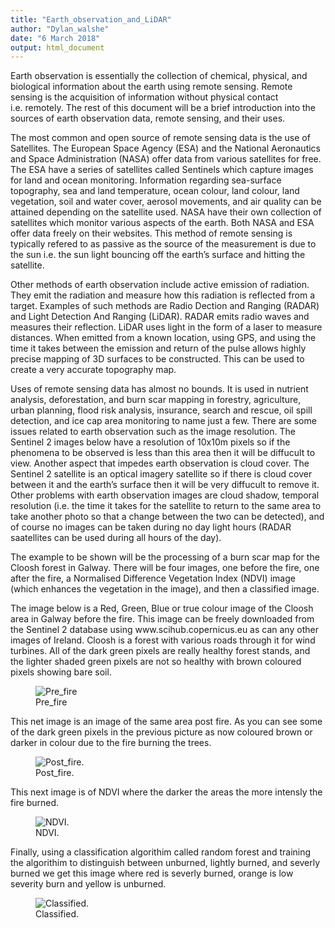 ```yaml
---
title: "Earth_observation_and_LiDAR"
author: "Dylan_walshe"
date: "6 March 2018"
output: html_document
---
```

Earth observation is essentially the collection of chemical, physical, and biological information about the earth using remote sensing. Remote sensing is the acquisition of information without physical contact i.e. remotely. The rest of this document will be a brief introduction into the sources of earth observation data, remote sensing, and their uses.

The most common and open source of remote sensing data is the use of Satellites. The European Space Agency (ESA) and the National Aeronautics and Space Administration (NASA) offer data from various satellites for free. The ESA have a series of satellites called Sentinels which capture images for land and ocean monitoring. Information regarding sea-surface topography, sea and land temperature, ocean colour, land colour, land vegetation, soil and water cover, aerosol movements, and air quality can be attained depending on the satellite used. NASA have their own collection of satellites which monitor various aspects of the earth. Both NASA and ESA offer data freely on their websites. This method of remote sensing is typically refered to as passive as the source of the measurement is due to the sun i.e. the sun light bouncing off the earth's surface and hitting the satellite. 

Other methods of earth observation include active emission of radiation. They emit the radiation and measure how this radiation is reflected from a target. Examples of such methods are Radio Dection and Ranging (RADAR) and Light Detection And Ranging (LiDAR). RADAR emits radio waves and measures their reflection. LiDAR uses light in the form of a laser to measure distances. When emitted from a known location, using GPS, and using the time it takes between the emission and return of the pulse allows highly precise mapping of 3D surfaces to be constructed. This can be used to create a very accurate topography map.

Uses of remote sensing data has almost no bounds. It is used in nutrient analysis, deforestation, and burn scar mapping in forestry, agriculture, urban planning, flood risk analysis, insurance, search and rescue, oil spill detection, and ice cap area monitoring to name just a few. There are some issues related to earth observation such as the image resolution. The Sentinel 2 images below have a resolution of 10x10m pixels so if the phenomena to be observed is less than this area then it will be diffucult to view. Another aspect that impedes earth observation is cloud cover. The Sentinel 2 satellite is an optical imagery satellite so if there is cloud cover between it and the earth's surface then it will be very diffucult to remove it. Other problems with earth observation images are cloud shadow, temporal resolution (i.e. the time it takes for the satellite to return to the same area to take another photo so that a change between the two can be detected), and of course no images can be taken during no day light hours (RADAR saatellites can be used during all hours of the day).

The example to be shown will be the processing of a burn scar map for the Cloosh forest in Galway. There will be  four images, one before the fire, one after the fire, a Normalised Difference Vegetation Index (NDVI) image (which enhances the vegetation in the image), and then a classified image.

The image below is a Red, Green, Blue or true colour image of the Cloosh area in Galway before the fire. This image can be freely downloaded from the Sentinel 2 database using www.scihub.copernicus.eu as can any other images of Ireland. Cloosh is a forest with various roads through it for wind turbines. All of the dark green pixels are really healthy forest stands, and the lighter shaded green pixels are not so healthy with brown coloured pixels showing bare soil.

![Pre_fire](https://github.com/ULStats/MA4128Assessment-2018/blob/master/Earth_Observation/RGB_cloosh.png)

This net image is an image of the same area post fire. As you can see some of the dark green pixels in the previous picture as now coloured brown or darker in colour due to the fire burning the trees.

![Post_fire.](https://github.com/ULStats/MA4128Assessment-2018/blob/master/Earth_Observation/RGB_post_fire_cloosh.png)


This next image is of NDVI where the darker the areas the more intensly the fire burned.


![NDVI.](https://github.com/ULStats/MA4128Assessment-2018/blob/master/Earth_Observation/NDVI_cloosh.png)


Finally, using a classification algorithim called random forest and training the algorithim to distinguish between unburned, lightly burned, and severly burned we get this image where red is severly burned, orange is low severity burn and yellow is unburned.

![Classified.](https://github.com/ULStats/MA4128Assessment-2018/blob/master/Earth_Observation/classified_cloosh.png)



